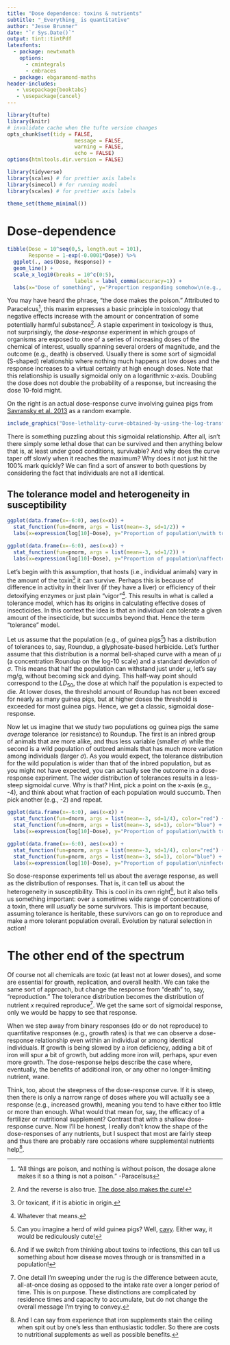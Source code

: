```yaml
---
title: "Dose dependence: toxins & nutrients"
subtitle: "_Everything_ is quantitative"
author: "Jesse Brunner"
date: "`r Sys.Date()`"
output: tint::tintPdf
latexfonts:
  - package: newtxmath
    options: 
      - cmintegrals
      - cmbraces
  - package: ebgaramond-maths
header-includes:
   - \usepackage{booktabs}
   - \usepackage{cancel}
---
```


```r
library(tufte)
library(knitr)
# invalidate cache when the tufte version changes
opts_chunk$set(tidy = FALSE, 
                      message = FALSE, 
                      warning = FALSE,
                      echo = FALSE)
options(htmltools.dir.version = FALSE)
```

```r
library(tidyverse)
library(scales) # for prettier axis labels
library(simecol) # for running model 
library(scales) # for prettier axis labels

theme_set(theme_minimal())
```

# Dose-dependence

```r
tibble(Dose = 10^seq(0,5, length.out = 101), 
       Response = 1-exp(-0.0001*Dose)) %>% 
  ggplot(., aes(Dose, Response)) + 
  geom_line() + 
  scale_x_log10(breaks = 10^c(0:5),
                      labels = label_comma(accuracy=1)) + 
  labs(x="Dose of something", y="Proportion responding somehow\n(e.g., surviving or dying)")
```

You may have heard the phrase, "the dose makes the poison." Attributed to Paracelcus^["All things are poison, and nothing is without poison, the dosage alone makes it so a thing is not a poison." -Paracelsus], this maxim expresses a basic principle in toxicology that negative effects increase with the amount or concentration of some potentially harmful substance^[And the reverse is also true. [The dose also makes the cure!](https://www.canr.msu.edu/news/everyday-toxicology-digging-deeper-the-dose-makes-the-poison-the-cure)]. A staple experiment in toxicology is thus, not surprisingly, the _dose-response_ experiment in which groups of organisms are exposed to one of a series of increasing doses of the chemical of interest, usually spanning several orders of magnitude, and the outcome (e.g., death) is observed. Usually there is some sort of sigmoidal (S-shaped) relationship where nothing much happens at low doses and the response increases to a virtual certainty at high enough doses. Note that this relationship is usually sigmoidal only on a logarithmic x-axis. Doubling the dose does not double the probability of a response, but increasing the dose 10-fold might. 

On the right is an actual dose-response curve involving guinea pigs from [Savransky et al. 2013](https://journals.asm.org/doi/10.1128/IAI.01289-12) as a random example.

```r

include_graphics("Dose-lethality-curve-obtained-by-using-the-log-transformed-estimated-inhaled-dosage-as_W640.jpeg", dpi=600)
```

There is something puzzling about this sigmoidal relationship. After all, isn't there simply some lethal dose that can be survived and then anything below that is, at least under good conditions, survivable? And why does the curve taper off slowly when it reaches the maximum? Why does it not just hit the 100\% mark quickly? We can find a sort of answer to both questions by considering the fact that individuals are not all identical.

## The tolerance model and heterogeneity in susceptibility 

```r
ggplot(data.frame(x=-6:0), aes(x=x)) + 
  stat_function(fun=dnorm, args = list(mean=-3, sd=1/2)) + 
  labs(x=expression(log[10]~Dose), y="Proportion of population\nwith tolerance threshold at dose")

ggplot(data.frame(x=-6:0), aes(x=x)) + 
  stat_function(fun=pnorm, args = list(mean=-3, sd=1/2)) +
  labs(x=expression(log[10]~Dose), y="Proportion of population\naffected at dose")
```

Let's begin with this assumption, that hosts (i.e., individual animals) vary in the amount of the toxin^[Or toxicant, if it is abiotic in origin.] it can survive. Perhaps this is because of difference in activity in their liver (if they have a liver) or efficiency of their detoxifying enzymes or just plain "vigor"^[Whatever that means.]. This results in what is called a tolerance model, which has its origins in calculating effective doses of insecticides. In this context the idea is that an individual can tolerate a given amount of the insecticide, but succumbs beyond that. Hence the term "tolerance" model. 

Let us assume that the population (e.g., of guinea pigs^[Can you imagine a herd of wild guinea pigs? Well, [cavy](https://en.wikipedia.org/wiki/Guinea_pig). Either way, it would be rediculously cute!]) has a distribution of tolerances to, say, Roundup, a glyphosate-based herbicide. Let's further assume that this distribution is a normal bell-shaped curve with a mean of $\mu$ (a concentration Roundup on the log-10 scale) and a standard deviation of $\sigma$. This means that half the population can withstand just under $\mu$, let's say mg/g, without becoming sick and dying. This half-way point should correspond to the $LD_{50}$, the dose at which half the population is expected to die. At lower doses, the threshold amount of Roundup has not been exceed for nearly as many guinea pigs, but at higher doses the threshold is exceeded for most guinea pigs. Hence, we get a classic, sigmoidal dose-response.

Now let us imagine that we study two populations og guinea pigs the same _average_ tolerance (or resistance) to Roundup. The first is an inbred group of animals that are more alike, and thus less variable (smaller $\sigma$) while the second is a wild population of outbred animals that has much more variation among individuals (larger $\sigma$). As you would expect, the tolerance  distribution for the wild population is wider than that of the inbred population, but as you might not have expected, you can actually see the outcome in a dose-response experiment. The wider distribution of tolerances results in a less-steep sigmoidal curve. Why is that? Hint, pick a point on the x-axis (e.g., -4), and think about what fraction of each population would succumb. Then pick another (e.g., -2) and repeat. 

```r
ggplot(data.frame(x=-6:0), aes(x=x)) + 
  stat_function(fun=dnorm, args = list(mean=-3, sd=1/4), color="red") + 
  stat_function(fun=dnorm, args = list(mean=-3, sd=1), color="blue") + 
  labs(x=expression(log[10]~Dose), y="Proportion of population\nwith tolerance threshold at dose")

ggplot(data.frame(x=-6:0), aes(x=x)) + 
  stat_function(fun=pnorm, args = list(mean=-3, sd=1/4), color="red") +
  stat_function(fun=pnorm, args = list(mean=-3, sd=1), color="blue") + 
  labs(x=expression(log[10]~Dose), y="Proportion of population\ninfected at dose")
```

So dose-response experiments tell us about the average response, as well as the distribution of responses. That is, it can tell us about the heterogeneity in susceptibility. This is cool in its own right^[And if we switch from thinking about toxins to infections, this can tell us something about how disease moves through or is transmitted in a population!], but it also tells us something important: over a sometimes wide range of concentrations of a toxin, there will _usually_ be some survivors. This is important because, assuming tolerance is heritable, these survivors can go on to reproduce and make a more tolerant population overall. Evolution by natural selection in action!

# The other end of the spectrum

Of course not all chemicals are toxic (at least not at lower doses), and some are essential for growth, replication, and overall health. We can take the same sort of approach, but change the response from "death" to, say, "reproduction." The tolerance distribution becomes the distribution of nutrient $x$ required reproduce^[One detail I'm sweeping under the rug is the difference between acute, all-at-once dosing as opposed to the intake rate over a longer period of time. This is on purpose. These distinctions are complicated by residence times and capacity to accumulate, but do not change the overall message I'm trying to convey.]. We get the same sort of sigmoidal response, only we would be happy to see that response. 

When we step away from binary responses (do or do not reproduce) to quantitative responses (e.g., growth rates) is that we can observe a dose-response relationship even within an individual or among identical individuals. If growth is being slowed by a iron deficiency, adding a bit of iron will spur a bit of growth, but adding more iron will, perhaps, spur even more growth. The dose-response helps describe the case where, eventually, the benefits of additional iron, or any other no longer-limiting nutrient, wane.  

Think, too, about the steepness of the dose-response curve. If it is steep, then there is only a narrow range of doses where you will actually see a response (e.g., increased growth), meaning you tend to have either too little or more than enough. What would that mean for, say, the efficacy of a fertilizer or nutritional supplement? Contrast that with a shallow dose-response curve. Now I'll be honest, I really don't know the shape of the dose-responses of any nutrients, but I suspect that most are fairly steep and thus there are probably rare occasions where supplemental nutrients help^[And I can say from experience that iron supplements stain the ceiling when spit out by one's less than enthusiastic toddler. So there are costs to nutritional supplements as well as possible benefits.].
